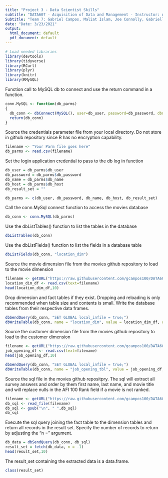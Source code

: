 ```yaml
---
title: "Project 3 - Data Scientist Skills"
subtitle: "DATA607 - Acquisition of Data and Management - Instructor: Andrew Catlin"
Subtitle: "Team 7: Gabriel Campos, Maliat Islam, Joe Connolly, Gabriella Martinez"
date: "Date: 3/23/2021"
output:
  html_document: default
  pdf_document: default
---
```

```r
# Load needed libraries
library(devtools)
library(tidyverse)
library(RCurl)
library(plyr)
library(knitr)
library(RMySQL)
```

Function call to MySQL db to connect and use the return command in a function.

```r
conn.MySQL <- function(db_parms)
{
  db_conn <- dbConnect(MySQL(), user=db_user, password=db_password, dbname=db_name, host=db_host)
  return(db_conn)
}
```

Source the credentials parameter file from your local directory.  Do not store in github repository since R has no encryption capability.

```r
filename <- "Your Parm file goes here"
db_parms <- read.csv(filename)
```

Set the login application credential to pass to the db log in function

```r
db_user = db_parms$db_user
db_password = db_parms$db_password
db_name = db_parms$db_name
db_host = db_parms$db_host
db_result_set = ""

db_parms <- c(db_user, db_password, db_name, db_host, db_result_set)
```

Call the conn.MySql connect function to access the movies database

```r
db_conn <- conn.MySQL(db_parms)
```

Use the dbListTables() function to list the tables in the database

```r
dbListTables(db_conn)
```

Use the dbListFields() function to list the fields in a database table

```r
dbListFields(db_conn, "location_dim")
```

Source the movie dimension file from the movies github repository to load to the movie dimension

```r
filename <- getURL("https://raw.githubusercontent.com/gcampos100/DATA607_CUNY_2021_Project3/main/Peter%20Folder/Data/job_location.csv")
location_dim_df <- read.csv(text=filename)
head(location_dim_df,10)
```

Drop dimension and fact tables if they exist. Dropping and reloading is only recommended when table size and contents is small.  Write the database tables from their respective data frames.

```r
dbSendQuery(db_conn, "SET GLOBAL local_infile = true;")
dbWriteTable(db_conn, name = "location_dim", value = location_dim_df, append = TRUE,row.names = FALSE)
```

Source the customer dimension file from the movies github repository to load to the customer dimension

```r
filename <- getURL("https://raw.githubusercontent.com/gcampos100/DATA607_CUNY_2021_Project3/main/Peter%20Folder/Data/data_scientist_job_openings.csv")
job_opening_df <- read.csv(text=filename)
head(job_opening_df,10)
```

```r
dbSendQuery(db_conn, "SET GLOBAL local_infile = true;")
dbWriteTable(db_conn, name = "job_opening_tbl", value = job_opening_df, append = TRUE, row.names = FALSE)
```

Source the sql file in the movies github repositpry.  The sql will extract all survey answers and order by them first name, last name, and movie title and will replace nulls in the AFI 100 Rank field if a movie is not ranked.

```r
filename <- getURL("https://raw.githubusercontent.com/gcampos100/DATA607_CUNY_2021_Project3/main/Peter%20Folder/Sql/jobs_location.sql")
db_sql <- read_file(filename)
db_sql <- gsub("\n", " ",db_sql)
db_sql
```

Execute the sql query joining the fact table to the dimension tables and return all records in the result set.  Specify the number of records to return by adjusting the "n = " argument.

```r
db_data = dbSendQuery(db_conn, db_sql)
result_set = fetch(db_data, n = -1)
head(result_set,10)
```

The result_set containing the extracted data is a data.frame.

```r
class(result_set)
```
